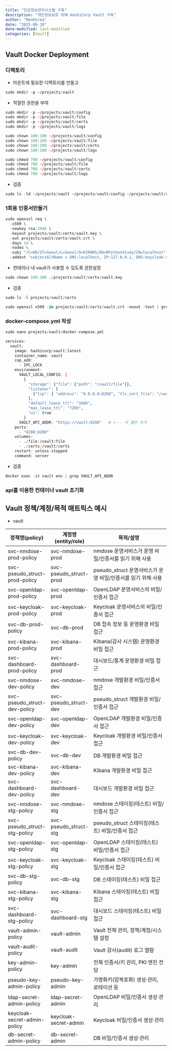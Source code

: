 ```yaml
---
title: "민감정보관리시스템 구축"
description: "개인정보보호 위해 HashiCorp Vault 구축"
author: "BenKorea"
date: "2025-06-18"
date-modified: last-modified
categories: [Vault]
---
```


## Vault Docker Deployment

### 디렉토리

-   마운트에 필요한 디렉토리를 만들고

```r
sudo mkdir -p ~/projects/vault
```

-   적절한 권한을 부여

```r
sudo mkdir -p ~/projects/vault/config
sudo mkdir -p ~/projects/vault/file
sudo mkdir -p ~/projects/vault/certs
sudo mkdir -p ~/projects/vault/logs

sudo chown 100:100 ~/projects/vault/config
sudo chown 100:100 ~/projects/vault/file
sudo chown 100:100 ~/projects/vault/certs
sudo chown 100:100 ~/projects/vault/logs

sudo chmod 700 ~/projects/vault/config
sudo chmod 700 ~/projects/vault/file
sudo chmod 700 ~/projects/vault/certs
sudo chmod 700 ~/projects/vault/logs
```

-   검증

```r
sudo ls -ld ~/projects/vault ~/projects/vault/config ~/projects/vault/certs ~/projects/vault/file ~/projects/vault/logs
```

### 1회용 인증서만들기

```r
sudo openssl req \
  -x509 \
  -newkey rsa:2048 \
  -keyout projects/vault/certs/vault.key \
  -out projects/vault/certs/vault.crt \
  -days 14 \
  -nodes \
  -subj "/C=KR/ST=Seoul/L=Seoul/O=KIRAMS/OU=RPythonStudy/CN=localhost" \
  -addext "subjectAltName = DNS:localhost, IP:127.0.0.1, DNS:keycloak-server, DNS:openldap-server"
```

-   컨테이너 내 vault가 사용할 수 있도록 권한설정

```r
sudo chown 100:100 ./projects/vault/certs/vault.key
```

-   검증

```r
sudo ls -l projects/vault/certs
```

```r
sudo openssl x509 -in projects/vault/certs/vault.crt -noout -text | grep -E 'Subject:|DNS:|IP Address'
```

### docker-compose.yml 작성

```r
sudo nano projects/vault/docker-compose.yml
```

```r
services:
  vault:
    image: hashicorp/vault:latest
    container_name: vault
    cap_add:
      - IPC_LOCK
    environment:
      VAULT_LOCAL_CONFIG: |
        {
          "storage": {"file": {"path": "/vault/file"}},
          "listener": [
            {"tcp": { "address": "0.0.0.0:8200", "tls_cert_file": "/vault/certs/vault.crt", "tls_key_file": "/vault/certs/vault.key"}}
          ],
          "default_lease_ttl": "168h",
          "max_lease_ttl": "720h",
          "ui": true
        }
      VAULT_API_ADDR: "https://vault:8200"   # <--- 이 줄만 추가
    ports:
      - "8200:8200"
    volumes:
      - ./file:/vault/file
      - ./certs:/vault/certs      
    restart: unless-stopped
    command: server
```

-   검증

```r
docker exec -it vault env | grep VAULT_API_ADDR
```

### api를 이용한 컨테이너 vault 초기화

## Vault 정책/계정/목적 매트릭스 예시

-   vault

| 정책명(policy) | 계정명(entity/role) | 목적/설명 |
|-------------------|-------------------|----------------------------------|
| svc-nmdose-prod-policy | svc-nmdose-prod | nmdose 운영서비스가 운영 비밀/인증서를 읽기 위해 사용 |
| svc-pseudo_struct-prod-policy | svc-pseudo_struct-prod | pseudo_struct 운영서비스가 운영 비밀/인증서를 읽기 위해 사용 |
| svc-openldap-prod-policy | svc-openldap-prod | OpenLDAP 운영서비스의 비밀/인증서 접근 |
| svc-keycloak-prod-policy | svc-keycloak-prod | Keycloak 운영서비스의 비밀/인증서 접근 |
| svc-db-prod-policy | svc-db-prod | DB 접속 정보 등 운영환경 비밀 접근 |
| svc-kibana-prod-policy | svc-kibana-prod | Kibana(감사 시스템) 운영환경 비밀 접근 |
| svc-dashboard-prod-policy | svc-dashboard-prod | 대시보드/통계 운영환경 비밀 접근 |
| svc-nmdose-dev-policy | svc-nmdose-dev | nmdose 개발환경 비밀/인증서 접근 |
| svc-pseudo_struct-dev-policy | svc-pseudo_struct-dev | pseudo_struct 개발환경 비밀/인증서 접근 |
| svc-openldap-dev-policy | svc-openldap-dev | OpenLDAP 개발환경 비밀/인증서 접근 |
| svc-keycloak-dev-policy | svc-keycloak-dev | Keycloak 개발환경 비밀/인증서 접근 |
| svc-db-dev-policy | svc-db-dev | DB 개발환경 비밀 접근 |
| svc-kibana-dev-policy | svc-kibana-dev | Kibana 개발환경 비밀 접근 |
| svc-dashboard-dev-policy | svc-dashboard-dev | 대시보드 개발환경 비밀 접근 |
| svc-nmdose-stg-policy | svc-nmdose-stg | nmdose 스테이징(테스트) 비밀/인증서 접근 |
| svc-pseudo_struct-stg-policy | svc-pseudo_struct-stg | pseudo_struct 스테이징(테스트) 비밀/인증서 접근 |
| svc-openldap-stg-policy | svc-openldap-stg | OpenLDAP 스테이징(테스트) 비밀/인증서 접근 |
| svc-keycloak-stg-policy | svc-keycloak-stg | Keycloak 스테이징(테스트) 비밀/인증서 접근 |
| svc-db-stg-policy | svc-db-stg | DB 스테이징(테스트) 비밀 접근 |
| svc-kibana-stg-policy | svc-kibana-stg | Kibana 스테이징(테스트) 비밀 접근 |
| svc-dashboard-stg-policy | svc-dashboard-stg | 대시보드 스테이징(테스트) 비밀 접근 |
| vault-admin-policy | vault-admin | Vault 전체 관리, 정책/계정/시스템 설정 |
| vault-audit-policy | vault-audit | Vault 감사(audit) 로그 열람 |
| key-admin-policy | key-admin | 전체 인증서/키 관리, PKI 엔진 전담 |
| pseudo-key-admin-policy | pseudo-key-admin | 가명화키(암복호화) 생성·관리, 로테이션 등 |
| ldap-secret-admin-policy | ldap-secret-admin | OpenLDAP 비밀/인증서 생성·관리 |
| keycloak-secret-admin-policy | keycloak-secret-admin | Keycloak 비밀/인증서 생성·관리 |
| db-secret-admin-policy | db-secret-admin | DB 비밀/인증서 생성·관리 |